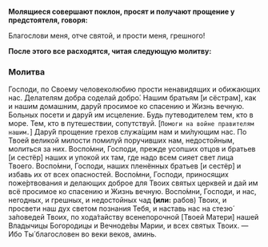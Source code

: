 **Молящиеся совершают поклон, просят и получают прощение у предстоятеля, говоря:**

Благослови меня, отче святой, и прости меня, грешного!

**После этого все расходятся, читая следующую молитву:**

### Молитва

Господи, по Своему человеколюбию прости ненавидящих и обижающих нас. Делателям добра соделай добро́. Нашим братьям <R>[</R>и сёстрам<R>]</R>, как и нашим домашним, дару́й просимое ко спасению и Жизнь вечную. Больных посети и дару́й им исцеление. Будь путеводителем тем, кто в море. Тем, кто в путешествии, сопутствуй. <R>[</R>`Помоги на войне правителям нашим.`<R>]</R> Дару́й прощение грехов служа́щим нам и ми́лующим нас. По Твоей великой милости помилуй поручивших нам, недостойным, молиться за них. Воспо́мни, Господи, прежде усопших отцов и братьев <R>[</R>и сестёр<R>]</R> наших и упокой их там, где надо всем сияет свет лица Твоего. Воспо́мни, Господи, наших пленённых братьев <R>[</R>и сестёр<R>]</R> и избавь их от всех опасностей. Воспо́мни, Господи, приносящих поже́ртвования и делающих доброе для Твоих святых церквей и дай им всё просимое ко спасению и Жизнь вечную. Воспо́мни, Господи, и нас, негодных, и грешных, и недостойных чад **(или:** рабов<R>)</R> Твоих, и просвети наш дух светом познания Тебя, и наставь нас на стезю́ за́поведей Твоих, по хода́тайству всенепорочной <R>[</R>Твоей Матери<R>]</R> нашей Владычицы Богородицы и Вечноде́вы Марии, и всех святых Твоих. — Ибо Ты́ благословен во веки веков, аминь.
